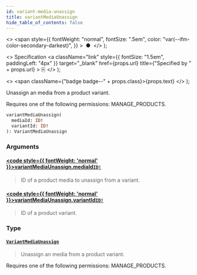 ```yaml
---
id: variant-media-unassign
title: variantMediaUnassign
hide_table_of_contents: false
---
```


  <>
    <span
      style={{
        fontWeight: "normal",
        fontSize: ".5em",
        color: "var(--ifm-color-secondary-darkest)",
      }}
    >
      &nbsp;●&nbsp;
    </span>
  </>
);

  <>
    Specification
    <a
      className="link"
      style={{ fontSize: "1.5em", paddingLeft: "4px" }}
      target="\_blank"
      href={props.url}
      title={"Specified by " + props.url}
    >
      ⎘
    </a>
  </>
);

  <>
    <span className={"badge badge--" + props.class}>{props.text}</span>
  </>
);

Unassign an media from a product variant.

Requires one of the following permissions: MANAGE_PRODUCTS.

```graphql
variantMediaUnassign(
  mediaId: ID!
  variantId: ID!
): VariantMediaUnassign
```

### Arguments

#### [<code style={{ fontWeight: 'normal' }}>variantMediaUnassign.<b>mediaId</b></code>](#)<Bullet />[`ID!`](../../api-reference/scalars/id) <Badge class="secondary" text="non-null"/> <Badge class="secondary" text="scalar"/>

> ID of a product media to unassign from a variant.

#### [<code style={{ fontWeight: 'normal' }}>variantMediaUnassign.<b>variantId</b></code>](#)<Bullet />[`ID!`](../../api-reference/scalars/id) <Badge class="secondary" text="non-null"/> <Badge class="secondary" text="scalar"/>

> ID of a product variant.

### Type

#### [`VariantMediaUnassign`](../../api-reference/objects/variant-media-unassign) <Badge class="secondary" text="object"/>

> Unassign an media from a product variant.

Requires one of the following permissions: MANAGE_PRODUCTS.

>
